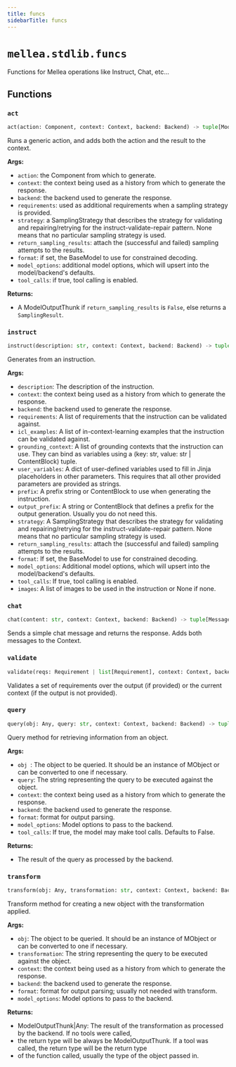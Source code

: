 ```yaml
---
title: funcs
sidebarTitle: funcs
---
```


# `mellea.stdlib.funcs`


Functions for Mellea operations like Instruct, Chat, etc...

## Functions

### `act`

```python
act(action: Component, context: Context, backend: Backend) -> tuple[ModelOutputThunk, Context] | SamplingResult
```


Runs a generic action, and adds both the action and the result to the context.

**Args:**
- `action`: the Component from which to generate.
- `context`: the context being used as a history from which to generate the response.
- `backend`: the backend used to generate the response.
- `requirements`: used as additional requirements when a sampling strategy is provided.
- `strategy`: a SamplingStrategy that describes the strategy for validating and repairing/retrying for the instruct-validate-repair pattern. None means that no particular sampling strategy is used.
- `return_sampling_results`: attach the (successful and failed) sampling attempts to the results.
- `format`: if set, the BaseModel to use for constrained decoding.
- `model_options`: additional model options, which will upsert into the model/backend's defaults.
- `tool_calls`: if true, tool calling is enabled.

**Returns:**
- A ModelOutputThunk if `return_sampling_results` is `False`, else returns a `SamplingResult`.


### `instruct`

```python
instruct(description: str, context: Context, backend: Backend) -> tuple[ModelOutputThunk, Context] | SamplingResult
```


Generates from an instruction.

**Args:**
- `description`: The description of the instruction.
- `context`: the context being used as a history from which to generate the response.
- `backend`: the backend used to generate the response.
- `requirements`: A list of requirements that the instruction can be validated against.
- `icl_examples`: A list of in-context-learning examples that the instruction can be validated against.
- `grounding_context`: A list of grounding contexts that the instruction can use. They can bind as variables using a (key\: str, value\: str | ContentBlock) tuple.
- `user_variables`: A dict of user-defined variables used to fill in Jinja placeholders in other parameters. This requires that all other provided parameters are provided as strings.
- `prefix`: A prefix string or ContentBlock to use when generating the instruction.
- `output_prefix`: A string or ContentBlock that defines a prefix for the output generation. Usually you do not need this.
- `strategy`: A SamplingStrategy that describes the strategy for validating and repairing/retrying for the instruct-validate-repair pattern. None means that no particular sampling strategy is used.
- `return_sampling_results`: attach the (successful and failed) sampling attempts to the results.
- `format`: If set, the BaseModel to use for constrained decoding.
- `model_options`: Additional model options, which will upsert into the model/backend's defaults.
- `tool_calls`: If true, tool calling is enabled.
- `images`: A list of images to be used in the instruction or None if none.


### `chat`

```python
chat(content: str, context: Context, backend: Backend) -> tuple[Message, Context]
```


Sends a simple chat message and returns the response. Adds both messages to the Context.


### `validate`

```python
validate(reqs: Requirement | list[Requirement], context: Context, backend: Backend) -> list[ValidationResult]
```


Validates a set of requirements over the output (if provided) or the current context (if the output is not provided).


### `query`

```python
query(obj: Any, query: str, context: Context, backend: Backend) -> tuple[ModelOutputThunk, Context]
```


Query method for retrieving information from an object.

**Args:**
- `obj `: The object to be queried. It should be an instance of MObject or can be converted to one if necessary.
- `query`: The string representing the query to be executed against the object.
- `context`: the context being used as a history from which to generate the response.
- `backend`: the backend used to generate the response.
- `format`: format for output parsing.
- `model_options`: Model options to pass to the backend.
- `tool_calls`: If true, the model may make tool calls. Defaults to False.

**Returns:**
- The result of the query as processed by the backend.


### `transform`

```python
transform(obj: Any, transformation: str, context: Context, backend: Backend) -> tuple[ModelOutputThunk | Any, Context]
```


Transform method for creating a new object with the transformation applied.

**Args:**
- `obj`: The object to be queried. It should be an instance of MObject or can be converted to one if necessary.
- `transformation`: The string representing the query to be executed against the object.
- `context`: the context being used as a history from which to generate the response.
- `backend`: the backend used to generate the response.
- `format`: format for output parsing; usually not needed with transform.
- `model_options`: Model options to pass to the backend.

**Returns:**
- ModelOutputThunk|Any: The result of the transformation as processed by the backend. If no tools were called,
- the return type will be always be ModelOutputThunk. If a tool was called, the return type will be the return type
- of the function called, usually the type of the object passed in.

